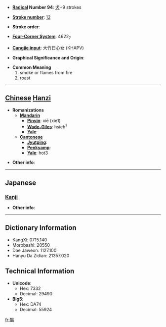 * '''[[Wiktionary:Chinese radical index| Radical]] Number 94''': [[Wiktionary:Chinese radical index 犬|犬]]+9 strokes

* '''[[Wiktionary:Chinese total strokes index|Stroke number]]''': [[Wiktionary:Chinese total strokes index 12|12]]

* '''Stroke order''': 

* '''[[Wiktionary:Chinese four corner index|Four-Corner System]]''': 4622<sub>7</sub>

* '''[[Wiktionary:Chinese Cangjie index|Cangjie input]]''': 大竹日心女 (KHAPV)

* '''Graphical Significance and Origin''': 

* '''Common Meaning'''
*#smoke or flames from fire
*# roast


----

== [[Chinese]] [[Hanzi]] ==

* '''Romanizations'''
** '''[[Mandarin]]'''
*** '''[[Pinyin]]''': xiē (xie1)
*** '''[[Wade-Giles]]''': hsieh<sup>1</sup>
*** '''[[Yale]]''': 
** '''[[Cantonese]]'''
*** '''[[Jyutping]]''':
*** '''[[Penkyamp]]''': 
*** '''[[Yale]]''': hot3

* '''Other info''': 

----

==Japanese==
===[[Kanji]]===
{{kanji|on readings=[[かつ]] (katsu), [[かち]] (kachi), [[りょう]] (ryō)|kun readings=[[おおかみ]] (ookami)}}

* '''Other info''':  

----

== Dictionary Information ==

* KangXi: 0715.140
* Morobashi: 20550
* Dae Jaweon: 1127.100
* Hanyu Da Zidian: 21357.020

== Technical Information ==

* '''Unicode''':
** Hex: 7332
** Decimal: 29490
* '''Big5''':
** Hex: DA74
** Decimal: 55924

[[fr:猲]]